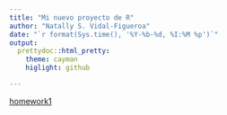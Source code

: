 ```yaml
---
title: "Mi nuevo proyecto de R"
author: "Natally S. Vidal-Figueroa"
date: "`r format(Sys.time(), '%Y-%b-%d, %I:%M %p')`"
output:
  prettydoc::html_pretty:
    theme: cayman
    higlight: github

---
```



[homework1](tareas/tarea_1.html)